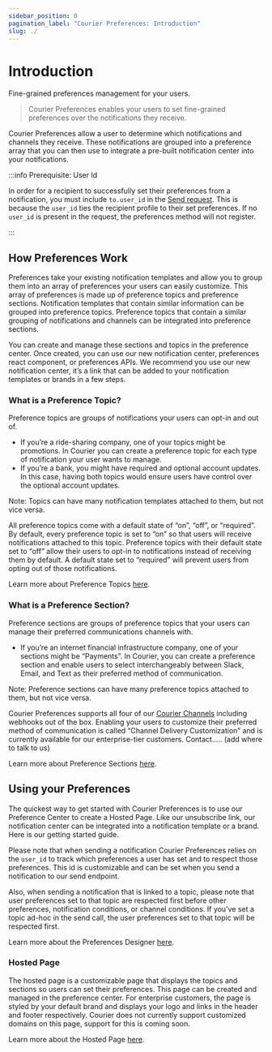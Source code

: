 ```yaml
---
sidebar_position: 0
pagination_label: "Courier Preferences: Introduction"
slug: ./
---
```


# Introduction

Fine-grained preferences management for your users.

> Courier Preferences enables your users to set fine-grained preferences over the notifications they receive.

Courier Preferences allow a user to determine which notifications and channels they receive. These notifications are grouped into a preference array that you can then use to integrate a pre-built notification center into your notifications.

:::info Prerequisite: User Id

In order for a recipient to successfully set their preferences from a notification, you must include `to.user_id` in the [Send request](/reference/send/message). This is because the `user_id` ties the recipient profile to their set preferences. If no `user_id` is present in the request, the preferences method will not register.

:::

## How Preferences Work

Preferences take your existing notification templates and allow you to group them into an array of preferences your users can easily customize. This array of preferences is made up of preference topics and preference sections. Notification templates that contain similar information can be grouped into preference topics. Preference topics that contain a similar grouping of notifications and channels can be integrated into preference sections.

You can create and manage these sections and topics in the preference center. Once created, you can use our new notification center, preferences react component, or preferences APIs. We recommend you use our new notification center, it’s a link that can be added to your notification templates or brands in a few steps.

### What is a Preference Topic?

Preference topics are groups of notifications your users can opt-in and out of.

- If you’re a ride-sharing company, one of your topics might be promotions. In Courier you can create a preference topic for each type of notification your user wants to manage.
- If you’re a bank, you might have required and optional account updates. In this case, having both topics would ensure users have control over the optional account updates.

Note: Topics can have many notification templates attached to them, but not vice versa.

All preference topics come with a default state of “on”, “off”, or “required”. By default, every preference topic is set to “on” so that users will receive notifications attached to this topic. Preference topics with their default state set to “off” allow their users to opt-in to notifications instead of receiving them by default. A default state set to “required” will prevent users from opting out of those notifications.

Learn more about Preference Topics [here](../preference-center/designer/#preference-topics).

### What is a Preference Section?

Preference sections are groups of preference topics that your users can manage their preferred communications channels with.

- If you’re an internet financial infrastructure company, one of your sections might be “Payments”. In Courier, you can create a preference section and enable users to select interchangeably between Slack, Email, and Text as their preferred method of communication.

Note: Preference sections can have many preference topics attached to them, but not vice versa.

Courier Preferences supports all four of our [Courier Channels](https://help.courier.com/en/articles/4196354-what-are-channels-and-integrations) including webhooks out of the box. Enabling your users to customize their preferred method of communication is called “Channel Delivery Customization” and is currently available for our enterprise-tier customers. Contact….. (add where to talk to us)

Learn more about Preference Sections [here](../preference-center/designer/#preference-sections).

## Using your Preferences

The quickest way to get started with Courier Preferences is to use our Preference Center to create a Hosted Page. Like our unsubscribe link, our notification center can be integrated into a notification template or a brand. Here is our getting started guide.

Please note that when sending a notification Courier Preferences relies on the `user_id` to track which preferences a user has set and to respect those preferences. This id is customizable and can be set when you send a notification to our send endpoint.

Also, when sending a notification that is linked to a topic, please note that user preferences set to that topic are respected first before other preferences, notification conditions, or channel conditions. If you’ve set a topic ad-hoc in the send call, the user preferences set to that topic will be respected first.

Learn more about the Preferences Designer [here](../preference-center/designer).

### Hosted Page

The hosted page is a customizable page that displays the topics and sections so users can set their preferences. This page can be created and managed in the preference center. For enterprise customers, the page is styled by your default brand and displays your logo and links in the header and footer respectively. Courier does not currently support customized domains on this page, support for this is coming soon.

Learn more about the Hosted Page [here](../preference-center/hosted-page).

